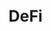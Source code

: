 # DeFi


<ul className="grid grid-cols-1 md:grid-cols-2 lg:grid-cols-3 xl:grid-cols-4 gap-4 -ml-6">
<ReferenceCard
    title="Anchor"
    description="Displays anchor protocol earnings data of a certain terra address --transactions flag can be passed to show..."
    url="/terminal/reference/crypto/defi/anchor"
    command="true"
/>
<ReferenceCard
    title="Dtvl"
    description="Displays historical TVL of different dApps. [Source: https://docs.llama.fi/api]"
    url="/terminal/reference/crypto/defi/dtvl"
    command="true"
/>
<ReferenceCard
    title="Gacc"
    description="Displays terra blockchain account growth history. [Source: https://fcd.terra.dev/swagger]"
    url="/terminal/reference/crypto/defi/gacc"
    command="true"
/>
<ReferenceCard
    title="Gdapps"
    description="Display top dApps (in terms of TVL) grouped by chain. [Source: https://docs.llama.fi/api]"
    url="/terminal/reference/crypto/defi/gdapps"
    command="true"
/>
<ReferenceCard
    title="Lcsc"
    description="Display Luna circulating supply changes stats. [Source: Smartstake.io] Follow these steps to get the key token:..."
    url="/terminal/reference/crypto/defi/lcsc"
    command="true"
/>
<ReferenceCard
    title="Ldapps"
    description="Display information about listed dApps on DeFi Llama. [Source: https://docs.llama.fi/api]"
    url="/terminal/reference/crypto/defi/ldapps"
    command="true"
/>
<ReferenceCard
    title="Newsletter"
    description="Display DeFi related substack newsletters. [Source: substack.com]"
    url="/terminal/reference/crypto/defi/newsletter"
    command="true"
/>
<ReferenceCard
    title="Sinfo"
    description="Displays staking info of a certain terra address. [Source: https://fcd.terra.dev/swagger]"
    url="/terminal/reference/crypto/defi/sinfo"
    command="true"
/>
<ReferenceCard
    title="Sratio"
    description="Displays terra blockchain staking ratio history. [Source: https://fcd.terra.dev/swagger]"
    url="/terminal/reference/crypto/defi/sratio"
    command="true"
/>
<ReferenceCard
    title="Sreturn"
    description="Displays terra blockchain staking returns history. [Source: https://fcd.terra.dev/swagger]"
    url="/terminal/reference/crypto/defi/sreturn"
    command="true"
/>
<ReferenceCard
    title="Stvl"
    description="Displays historical values of the total sum of TVLs from all listed dApps. [Source: https://docs.llama.fi/api]"
    url="/terminal/reference/crypto/defi/stvl"
    command="true"
/>
<ReferenceCard
    title="Validators"
    description="Displays information about terra validators. [Source: https://fcd.terra.dev/swagger]"
    url="/terminal/reference/crypto/defi/validators"
    command="true"
/>
<ReferenceCard
    title="Vaults"
    description="Display Top DeFi Vaults. [Source: https://coindix.com/]"
    url="/terminal/reference/crypto/defi/vaults"
    command="true"
/>
</ul>
